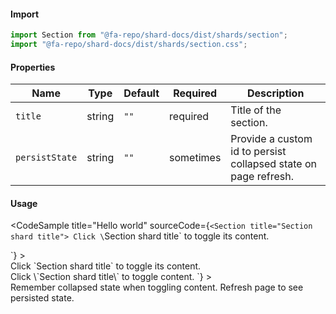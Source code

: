 
#### Import

```jsx
import Section from "@fa-repo/shard-docs/dist/shards/section";
import "@fa-repo/shard-docs/dist/shards/section.css";
```

#### Properties

| Name       | Type    | Default  | Required  | Description           |
|------------|---------|----------|-----------|-----------------------|
| `title`  | string  | `""`   | required  | Title of the section. |
| `persistState`  | string  | `""`   | sometimes  | Provide a custom id to persist collapsed state on page refresh. |

#### Usage

<CodeSample
  title="Hello world"
  sourceCode={`<Section title="Section shard title">
Click \`Section shard title\` to toggle its content.
</Section>`}
>
  <Section title="Section shard title">
    Click `Section shard title` to toggle its content.
  </Section>
</CodeSample>
<CodeSample
  title="Remember collapsed state by assigning a custom ID to `persistState`."
  sourceCode={`<Section title="Section shard title" persistState="abcdef">
Click \`Section shard title\` to toggle content.
</Section>`}
>
  <Section title="Section shard title" persistState="abcdef">
    Remember collapsed state when toggling content. Refresh page to see persisted state.
  </Section>
</CodeSample>